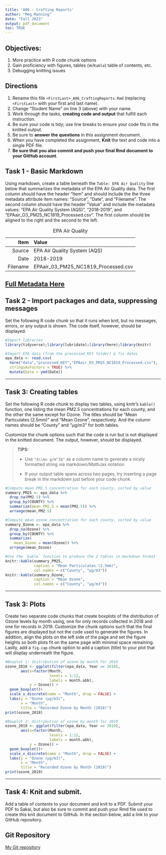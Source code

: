 ```yaml
---
title: 'A06 - Crafting Reports'
author: "Meg Manning" 
date: "Fall 2023"
output: pdf_document
toc: TRUE
---
```


\listoftables

## Objectives:

1.  More practice with R code chunk options
2.  Gain proficiency with figures, tables (w/`Kable`) table of contents, etc.
3.  Debugging knitting issues

## Directions

1.  Rename this file `<FirstLast>_A06_CraftingReports.Rmd` (replacing `<FirstLast>` with your first and last name).
2.  Change "Student Name" on line 3 (above) with your name.
3.  Work through the tasks, **creating code and output** that fulfill each instruction.
4.  Be sure your code is tidy; use line breaks to ensure your code fits in the knitted output.
5.  Be sure to **answer the questions** in this assignment document.
6.  When you have completed the assignment, **Knit** the text and code into a single PDF file.
7.  **Be sure that you also commit and push your final Rmd document to your GitHub account**.

## Task 1 - Basic Markdown

Using markdown, create a table beneath the `Table: EPA Air Quality` line below that summarizes the metadata of the EPA Air Quality data. The first column should have the header "Item" and should include the the three metadata attribute item names: "Source", "Date", and "Filename". The second column should have the header "Value" and include the metadata values: "EPA Air Quality System (AQS)", "2018-2019", and "EPAair_O3_PM25_NC1819_Processed.csv". The first column should be aligned to the right and the second to the left.

|     Item | Value                               |
|---------:|:------------------------------------|
|   Source | EPA Air Quality System (AQS)        |
|     Date | 2018-2019                           |
| Filename | EPAair_03_PM25_NC1819_Processed.csv |

: EPA Air Quality

## [Full Metadata Here](https://aqs.epa.gov/aqsweb/documents/AQS_Format.html)

## Task 2 - Import packages and data, suppressing messages

Set the following R code chunk so that it runs when knit, but no messages, errors, or any output is shown. The code itself, however, should be displayed.

```r
#Import libraries
library(tidyverse);library(lubridate);library(here);library(knitr)

#Import EPA data (from the processed_KEY folder) & fix dates
epa_data <- read.csv(
  here("data","processed_KEY","EPAair_O3_PM25_NC1819_Processed.csv"),
  stringsAsFactors = TRUE) %>% 
  mutate(Date = ymd(Date))
```

------------------------------------------------------------------------

## Task 3: Creating tables

Set the following R code chunk to display two tables, using knitr's `kable()` function, one listing the mean PM2.5 concentrations for each county, and the other the same except for Ozone. The titles should be "Mean Particulates (2.5mm)" and "Mean Ozone", respectively. And the column names should be "County" and "µg/m3" for both tables.

Customize the chunk options such that the code is run but is not displayed in the knitted document. The output, however, should be displayed.

> **TIPS:**
>
> -   Use `"$\\mu g/m^3$"` as a column name to generate a nicely formatted string via markdown/MathJax notation
>
> -   If your output table spans across two pages, try inserting a page break in the markdown just before your code chunk.

\newpage

```r
#Compute mean PM2.5 concentration for each county, sorted by value
summary_PM25 <- epa_data %>% 
  drop_na(PM2.5) %>% 
  group_by(COUNTY) %>% 
  summarize(mean_PM2.5 = mean(PM2.5)) %>% 
  arrange(mean_PM2.5)

#Compute mean ozone concentration for each county, sorted by value
summary_Ozone <- epa_data %>% 
  drop_na(Ozone) %>% 
  group_by(COUNTY) %>% 
  summarize(
    mean_Ozone = mean(Ozone)) %>% 
  arrange(mean_Ozone)

#Use the `kable` function to produce the 2 tables in markdown format
knitr::kable(summary_PM25, 
             caption = "Mean Particulates (2.5mm)", 
             col.names = c("County", "µg/m3"))
knitr::kable(summary_Ozone, 
             caption = "Mean Ozone",
             col.names = c("County", "µg/m3"))
```

------------------------------------------------------------------------

## Task 3: Plots

Create two separate code chunks that create boxplots of the distribution of Ozone levels by month using, one for only records collected in 2018 and one for records in 2019. Customize the chunk options such that the final figures are displayed but not the code used to generate the figures. In addition, align the plots on the left side of the page and set the figure heights so both plots fit on the same page with minimal space remaining. Lastly, add a `fig.cap` chunk option to add a caption (title) to your plot that will display underneath the figure.

```r
#Boxplot 1: distribution of ozone by month for 2018
ozone_2018 <- ggplot(filter(epa_data, Year == 2018), 
       aes(x=factor(Month, 
                    levels = 1:12, 
                    labels = month.abb), 
           y = Ozone)) +
  geom_boxplot()+
  scale_x_discrete(name = "Month", drop = FALSE) +
  labs(y = "Ozone (µg/m3)",
       x = "Month",
       title = "Recorded Ozone by Month (2018)")
print(ozone_2018)
```

```r
#Bowplot 2: distribution of ozone by month for 2019
ozone_2019 <- ggplot(filter(epa_data, Year == 2019), 
       aes(x=factor(Month, 
                    levels = 1:12, 
                    labels = month.abb), 
           y = Ozone)) +
  geom_boxplot()+
  scale_x_discrete(name = "Month", drop = FALSE) +
  labs(y = "Ozone (µg/m3)",
       x = "Month",
       title = "Recorded Ozone by Month (2019)")
print(ozone_2019)
```

------------------------------------------------------------------------

\newpage

## Task 4: Knit and submit.

Add a table of contents to your document and knit to a PDF. Submit your PDF to Sakai, but also be sure to commit and push your Rmd file used to create this knit document to GitHub. In the section below, add a link to your GitHub repository.

## Git Repository

[My Git repository](https://github.com/megmanning1/EDE_Fall2023/blob/main/Assignments/MegManning_A06_CraftingReports.pdf)
